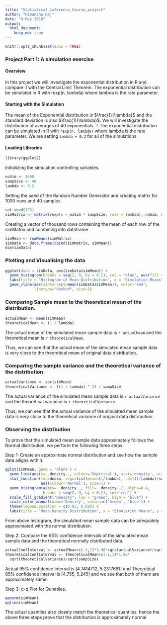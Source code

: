 ```yaml
---
title: "Statistical_inference_Course_project"
author: "Himanshu Raj"
date: "9 May 2018"
output: 
  html_document:
    keep_md: true
---
```

```r
knitr::opts_chunk$set(echo = TRUE)
```

### Project Part 1: A simulation exercise

#### Overview

In this project we will investigate the exponential distribution in R and compare it with the Central Limit Theorem. The exponential distribution can be simulated in R with rexp(n, lambda) where lambda is the rate parameter.

#### Starting with the Simulation
The mean of the Exponential distribution is $\frac{1}{\lambda}$ and the standard deviation is also $\frac{1}{\lambda}$. We will investigate the distribution of averages of 40 exponentials.
T The exponential distribution can be simulated in R with `rexp(n, lambda)` where lambda is the rate parameter. We are setting `lambda = 0.2` for all of the simulations.

#### Loading Libraries

```r
library(ggplot2)
```

Initializing the simulation controlling variables.
```r
noSim <- 1000
sampSize <- 40
lambda <- 0.2
```

Setting the seed of the Random Number Generator and creating matrix for 1000 rows and 40 samples
```r
set.seed(123)
simMatrix <- matrix(rexp(n = noSim * sampSize, rate = lambda), noSim, sampSize)
```

Creating a vector of thousand rows containing the mean of each row of the simMatrix and combining into dataframe
```r
simMean <- rowMeans(simMatrix)
simData <- data.frame(cbind(simMatrix, simMean))
dim(simData)
```

### Plotting and Visualising the data
```r
ggplot(data = simData, aes(simData$simMean)) + 
  geom_histogram(breaks = seq(2, 9, by = 0.2), col = "blue", aes(fill = ..count..)) + 
  labs(title = "Histogram of Mean Distribution", x = "Simulation Means", y = "Frequency") + 
  geom_vline(aes(xintercept=mean(simData$simMean)), color="red", 
             linetype="dashed", size=1)
```

### Comparing Sample mean to the theoretical mean of the distribution.

```r
actualMean <- mean(simMean)
theoreticalMean <- (1 / lambda)
```

The actual mean of the simulated mean sample data is `r actualMean` and the theoretical mean is `r theoreticalMean`.

Thus, we can see that the actual mean of the simulated mean sample data is very close to the theoretical mean of original data distribution.

### Comparing the sample variance and the theoretical variance of the distribution.

```r
actualVariance <- var(simMean)
theoreticalVariance <- ((1 / lambda) ^ 2) / sampSize
```

The actual variance of the simulated mean sample data is `r actualVariance` and the  theoretical variance is `r theoreticalVariance`.

Thus, we can see that the actual variance of the simulated mean sample data is very close to the theoretical variance of original data distribution.

### Observing the distribution

To prove that the simulated mean sample data approximately follows the Normal distribution, we perform the following three steps:

Step 1: Create an approximate normal distribution and see how the sample data alligns with it.

```r
qplot(simMean, geom = 'blank') + 
  geom_line(aes(y=..density.., colour='Empirical'), stat='density', size=1) + 
  stat_function(fun=dnorm, args=list(mean=(1/lambda), sd=((1/lambda)/sqrt(sampSize))), 
                aes(colour='Normal'), size=1) + 
  geom_histogram(aes(y=..density.., fill=..density..), alpha=0.4, 
                 breaks = seq(2, 9, by = 0.2), col='red') + 
  scale_fill_gradient("Density", low = "green", high = "blue") + 
  scale_color_manual(name='Density', values=c('brown', 'blue')) + 
  theme(legend.position = c(0.85, 0.60)) + 
  labs(title = "Mean Density Distribution", x = "Simulation Means", y = "Density")
```  
  
From above histogram, the simulated mean sample data can be adequately approximated with the normal distribution.

Step 2: Compare the 95% confidence intervals of the simulated mean sample data and the theoretical normally distributed data.

```r
actualConfInterval <- actualMean+c(-1,1)*1.96*sqrt(actualVariance)/sqrt(sampSize)
theoreticalConfInterval <- theoreticalMean+c(-1,1)*1.96*
  sqrt(theoreticalVariance)/sqrt(sampSize)
```

Actual 95% confidence interval is [4.7414712, 5.2317681] and Theoretical 95% confidence interval is [4.755, 5.245] and we see that both of them are approximately same.

Step 3: q-q Plot for Qunatiles.
```r
qqnorm(simMean)
qqline(simMean)
```

The actual quantiles also closely match the theoretical quantiles, hence the above three steps prove that the distribution is approximately normal.
